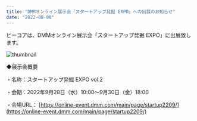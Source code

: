 ```yaml
---
title: "DMMオンライン展示会「スタートアップ発掘 EXPO」への出展のお知らせ"
date: "2022-08-08"
---
```


ビーコアは、DMMオンライン展示会「スタートアップ発掘 EXPO」に出展致します。

![thumbnail](../images/News/startup_mv.jpg)

◆展示会概要

・名称：スタートアップ発掘 EXPO vol.2

・会期：2022年9月28日（水）10:00〜9月30日（金）18:00

・会場URL：
[https://online-event.dmm.com/main/page/startup2209/](https://online-event.dmm.com/main/page/startup2209/)
